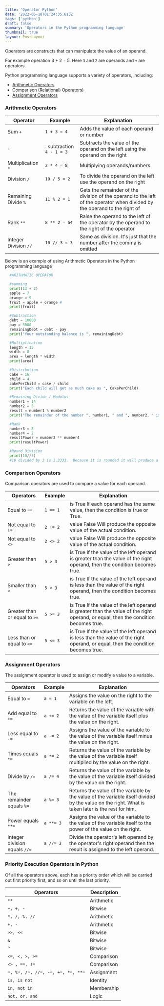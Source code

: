 ```yaml
---
title: 'Operator Python'
date: '2022-05-18T01:24:35.613Z'
tags: ['python']
draft: false
summary: 'Operators in the Python programming language'
thumbnail: true
layout: PostLayout
---
```



Operators are constructs that can manipulate the value of an operand.

 For example operation 3 + 2 = 5. Here `3` and `2` are operands and `+` are operators.

 Python programming language supports a variety of operators, including:
 - [Arithmetic Operators](#arithmetic-operators)
 - [Comparison (Relational) Operators)](#comparison-operators)
 - [Assignment Operators](#assignment-operators)

  ### Arithmetic Operators

  |  Operator|  Example |  Explanation |
  |  --- |  --- |  --- |
  |  Sum `+`|  `1 + 3 = 4` |  Adds the value of each operand or number |
  |  `-`| . subtraction  `4 - 1 = 3` |  Subtracts the value of the operand on the left using the operand on the right |
  |  Multiplication `*`|  `2 * 4 = 8` |  Multiplying operands/numbers |
  |  Division `/`|  `10 / 5 = 2` |  To divide the operand on the left use the operand on the right |
  |  Remaining Divide `%`|  `11 % 2 = 1` |  Gets the remainder of the division of the operand to the left of the operator when divided by the operand to the right of |
  |  Rank `**`|  `8 ** 2 = 64` |  Raise the operand to the left of the operator by the operand to the right of the operator |
  |  Integer Division `//`|  `10 // 3 = 3` |  Same as division.  It's just that the number after the comma is omitted |

  Below is an example of using Arithmetic Operators in the Python programming language

```python:operator.py
  #ARITHMATIC OPERATOR

  #summing
  print(13 + 2)
  apple = 7
  orange = 9
  fruit = apple + orange #
  print(fruit)

  #Subtraction
  debt = 10000
  pay = 5000
  remainingDebt = debt - pay
  print("Your outstanding balance is ", remainingDebt)

  #Multiplication
  length = 15
  width = 8
  area = length * width
  print(area)

  #Distribution
  cake = 16
  child = 4
  cakePerChild = cake / child
  print("Each child will get as much cake as ", CakePerChild)

  #Remaining Divide / Modulus
  number1 = 14
  number2 = 5
  result = number1 % number2
  print("The remainder of the number ", number1, " and ", number2, " is ", result)

  #Rank
  number3 = 8
  number4 = 2
  resultPower = number3 ** number4
  print(resultPower)

  #Round Division
  print(10//3)
  #10 divided by 3 is 3.3333.  Because it is rounded it will produce a value of 3
  ```
 
### Comparison Operators

  Comparison operators are used to compare a value for each operand.

  |  Operators |  Example |  Explanation|
  |  --- |  --- |  --- |
  |  Equal to `==` |  `1 == 1` |  is True If each operand has the same value, then the condition is true or True.  |
  |  Not equal to `!=` |  `2 != 2` |  value False Will produce the opposite value of the actual condition.  |
  |  Not equal to `<>` |  `2 <> 2` |  value False Will produce the opposite value of the actual condition.  |
  |  Greater than `>` |  `5 > 3` |  is True If the value of the left operand is greater than the value of the right operand, then the condition becomes true.  |
  |  Smaller than `<` |  `5 < 3` |  is True If the value of the left operand is less than the value of the right operand, then the condition becomes true.  |
  |  Greater than or equal to `>=` |  `5 >= 3` |  is True If the value of the left operand is greater than the value of the right operand, or equal, then the condition becomes true.  |
  |  Less than or equal to `<=` |  `5 <= 3` |  is True If the value of the left operand is less than the value of the right operand, or equal, then the condition becomes true.  |


  ### Assignment Operators

  The assignment operator is used to assign or modify a value to a variable.

  |  Operators |  Example |  Explanation |
  |  --- |  --- |  --- |
  |  Equal to `=` |  `a = 1` |  Assigns the value on the right to the variable on the left.  |
  |  Add equal to `+=` |  `a += 2` |  Returns the value of the variable with the value of the variable itself plus the value on the right.  |
  |  Less equal to `-=` |  `a -= 2` |  Assigns the value of the variable to the value of the variable itself minus the value on the right.  |
  |  Times equals `*=` |  `a *= 2` |  Returns the value of the variable by the value of the variable itself multiplied by the value on the right.  |
  |  Divide by `/=` |  `a /= 4` |  Returns the value of the variable by the value of the variable itself divided by the value on the right.  |
  |  The remainder equals `%=` |  `a %= 3` |  Returns the value of the variable by the value of the variable itself divided by the value on the right.  What is taken later is the rest for him.  |
  |  Power equals `**=` |  `a **= 3` |  Assigns the value of the variable to the value of the variable itself to the power of the value on the right.  |
  |  Integer division equals `//=` |  `a //= 3` |  Divide the operator's left operand by the operator's right operand then the result is assigned to the left operand.  |

### Priority Execution Operators in Python
  Of all the operators above, each has a priority order which will be carried out first priority first, and so on until the last priority.

  |  Operators |  Description |
  |  --------------------------------- |  ------------------------- |
  |  `**` |  Arithmetic |
  |  `~, +, -` |  Bitwise |
  |  `*, /, %, //` |  Arithmetic |
  |  `+, -` |  Arithmetic |
  |  `>>, <<` |  Bitwise |
  |  `&` |  Bitwise |
  |  `^` |  Bitwise |
  |  `<=, <, >, >=` |  Comparison |
  |  `<> , ==, !=` |  Comparison |
  |  `=, %=, /=, //=, -=, +=, *=, **=` |  Assignment |
  |  `is, is not` |  Identity |
  |  `in, not in` |  Membership |
  |  `not, or, and` |  Logic |
